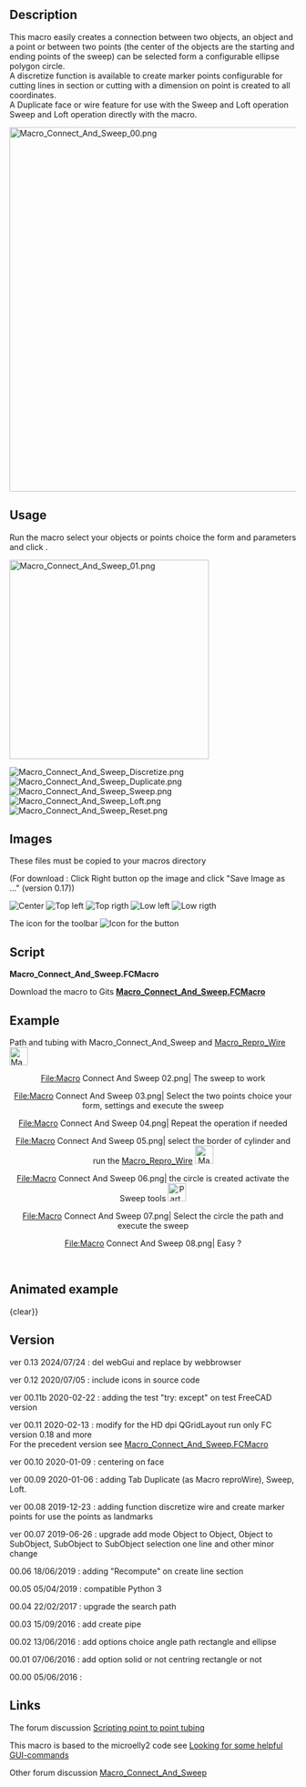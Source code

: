 <languages/>
<translate>
<!--T:1-->
{{Macro
|Name= Macro Connect And Sweep
|Icon=Macro_Connect_And_Sweep.png
|Description={{ColoredText|#ff0000|#ffffff|New version GUI modifyed for the HD dpi (QGridLayout) run only FC version 0.18 and more (PySide2 Qt5)}} <br/> <br/> This macro easily creates a connection between two objects, an object and a point or between two points or on wire selected (the center of the objects are the starting and ending points of the sweep) can be selected form a configurable ellipse polygon circle.<br/>A discretize function is available to create marker points configurable for cutting lines in section or cutting with a dimension on point is created to all coordinates.<br/>A Duplicate face or wire feature for use with the Sweep and Loft operation<br/>Sweep and Loft operation directly with the macro.<br/>Centring the beam on face<br/>
|Author=Mario52
|Version=0.13
|Date=2024-07-21
|FCVersion=0.18 and more
|Download=[https://wiki.freecad.org/images/c/c9/Macro_Connect_And_Sweep.png ToolBar Icon]<br/>
}}

<!--T:2-->
==Description==
This macro easily creates a connection between two objects, an object and a point or between two points (the center of the objects are the starting and ending points of the sweep) can be selected form a configurable ellipse polygon circle.<br/>A discretize function is available to create marker points configurable for cutting lines in section or cutting with a dimension on point is created to all coordinates.<br/>A Duplicate face or wire feature for use with the Sweep and Loft operation<br/>Sweep and Loft operation directly with the macro.

</translate>
{{Codeextralink|https://gist.githubusercontent.com/mario52a/3ec67a3711202dab69592ce53b938924/raw/984cd58c1d64dd391062025cfa82a698c7268e66/Macro_Connect_And_Sweep.FCMacro}}
<translate>

</translate>
[[File:Macro_Connect_And_Sweep_00.png|640px]]
<translate>
<!--T:3-->
{{Caption|Macro_Connect_And_Sweep}}

<!--T:4-->
==Usage==
Run the macro select your objects or points choice the form and parameters and click {{KEY|Create}}.

<!--T:23-->
[[File:Macro_Connect_And_Sweep_01.png|350px]]
{{Caption|Macro_Connect_And_Sweep}}
</translate>

[[File:Macro_Connect_And_Sweep_Discretize.png]]
{{Caption|Discretize}}
[[File:Macro_Connect_And_Sweep_Duplicate.png]]
{{Caption|Duplicate}}
[[File:Macro_Connect_And_Sweep_Sweep.png]]
{{Caption|Sweep}}
[[File:Macro_Connect_And_Sweep_Loft.png]]
{{Caption|Loft}}
[[File:Macro_Connect_And_Sweep_Reset.png]]
{{Caption|Reset}}

<translate>
<!--T:12-->
==Images==
These files must be copied to your macros directory

<!--T:13-->
(For download : Click Right button op the image and click "Save Image as ..." (version 0.17))

</translate>
[[File:Macro_Connect_And_Sweep_CE.png|Center]]  [[File:Macro_Connect_And_Sweep_TL.png|Top left]] [[File:Macro_Connect_And_Sweep_TR.png|Top rigth]]  [[File:Macro_Connect_And_Sweep_LL.png|Low left]]  [[File:Macro_Connect_And_Sweep_LR.png|Low rigth]]

<translate>
<!--T:14-->
The icon for the toolbar [[File:Macro_Connect_And_Sweep.png|Icon for the button]]
</translate>
<translate>
<!--T:5-->
==Script==
''' Macro_Connect_And_Sweep.FCMacro''' 

<!--T:21-->
Download the macro to Gits [https://gist.github.com/mario52a/3ec67a3711202dab69592ce53b938924 ''' Macro_Connect_And_Sweep.FCMacro''']

<!--T:15-->
==Example==
Path and tubing with Macro_Connect_And_Sweep and [https://wiki.freecad.org/index.php?title=Macro_Repro_Wire Macro_Repro_Wire] [[File:Macro_ReproWire.png|32px]]
</translate>

<center>
<gallery widths="400" heights="300">
File:Macro Connect And Sweep 02.png| The sweep to work
</gallery>
</center>
<center>
<gallery widths="400" heights="300">
<translate>
<!--T:16-->
File:Macro Connect And Sweep 03.png| Select the two points choice your form, settings and execute the sweep
</translate>
</gallery>
</center>
<center>
<gallery widths="400" heights="300">
File:Macro Connect And Sweep 04.png| Repeat the operation if needed 
</gallery>
</center>
<center>
<gallery widths="400" heights="300">
<translate>
<!--T:17-->
File:Macro Connect And Sweep 05.png| select the border of cylinder and run the [[Macro_Repro_Wire|Macro_Repro_Wire]] [[File:Macro_ReproWire.png|32px]]
</translate>
</gallery>
</center>
<center>
<gallery widths="400" heights="300">
<translate>
<!--T:18-->
File:Macro Connect And Sweep 06.png| the circle is created activate the Sweep tools [[File:Part_Sweep.png|32px]]
</translate>
</gallery>
</center>
<center>
<gallery widths="400" heights="300">
<translate>
<!--T:19-->
File:Macro Connect And Sweep 07.png| Select the circle the path and execute the sweep
</translate>
</gallery>
</center>
<center>
<gallery widths="400" heights="300">
File:Macro Connect And Sweep 08.png| Easy ?
</gallery>
</center>
<br />
<translate>
==Animated example== <!--T:27-->
</translate>

{{Caption|align=center|
[[File:Macro Connect And Sweep Sweep2.gif]]}}
{clear}}

{{Caption|align=center|
<translate>
<!--T:28-->
Object and Object, the connection boundBox center object 1 and boundBox center object 2
</translate>
[[File:Connect_And_Sweep_01_Object_Object.gif]]}}
{{clear}}

{{Caption|align=center|
<translate>
<!--T:29-->
Object SubObject, the connection boundBox center object 1 and boundBox center Subobject 1
</translate>
[[File:Connect_And_Sweept_02_Object_SubObject.gif]]}}
{{clear}}

{{Caption|align=center|
<translate>
<!--T:30-->
SubObject SubObject, the connection boundBox center Subobject 1 and boundBox center Subobject 2
</translate>
[[File:Connect_And_Sweep_03_SubObject_SubObject.gif]]}}
{{clear}}

{{Caption|align=center|
<translate>
<!--T:31-->
Connect And Sweep Direction one object selected or Subobject selected
</translate>
[[File:Connect And Sweep 4 Direction.gif]]}}
{{clear}}


{{Caption|align=center|
<translate>
<!--T:32-->
Detect Error of mode selection, if one error of selection is created the mode change to mode 3 and the mode 3 line is colored in orange
</translate>
[[File:Connect_And_Sweep_05_Detect_Error.gif]]}}
{{clear}}

<translate>
==Version== <!--T:6-->

<!--T:39-->
ver 0.13 2024/07/24 : del webGui and replace by webbrowser

<!--T:40-->
ver 0.12 2020/07/05 : include icons in source code

<!--T:38-->
ver 00.11b 2020-02-22 : adding the test "try:  except" on test FreeCAD version

<!--T:37-->
ver 00.11 2020-02-13 : modify for the HD dpi QGridLayout run only FC version 0.18 and more <br/> For the precedent version see [https://gist.githubusercontent.com/mario52a/3ec67a3711202dab69592ce53b938924/raw/b3554916e0dce63644a2d4d3f88ef114b5e1e390/Macro_Connect_And_Sweep.FCMacro Macro_Connect_And_Sweep.FCMacro]

<!--T:36-->
ver 00.10 2020-01-09 : centering on face

<!--T:35-->
ver 00.09 2020-01-06 : adding Tab Duplicate (as Macro reproWire), Sweep, Loft.

<!--T:34-->
ver 00.08 2019-12-23 : adding function discretize wire and create marker points for use the points as landmarks

<!--T:33-->
ver 00.07 2019-06-26 : upgrade add mode Object to Object, Object to SubObject, SubObject to SubObject selection one line and other minor change

<!--T:25-->
00.06 18/06/2019 : adding "Recompute" on create line section

<!--T:24-->
00.05 05/04/2019 : compatible Python 3

<!--T:22-->
00.04 22/02/2017 : upgrade the search path

<!--T:20-->
00.03 15/09/2016 : add create pipe 

<!--T:8-->
00.02 13/06/2016 : add options choice angle path rectangle and ellipse

<!--T:11-->
00.01 07/06/2016 : add option solid or not centring rectangle or not

<!--T:9-->
00.00 05/06/2016 :

</translate>
<translate>
<!--T:7-->
==Links==
The forum discussion [https://forum.freecad.org/viewtopic.php?f=22&t=15833 Scripting point to point tubing]

<!--T:10-->
This macro is based to the microelly2 code see [https://forum.freecad.org/viewtopic.php?t=7029#p56746 Looking for some helpful GUI-commands]

<!--T:26-->
Other forum discussion [https://forum.freecad.org/viewtopic.php?f=22&t=35432 Macro_Connect_And_Sweep]



</translate>
{{clear}}